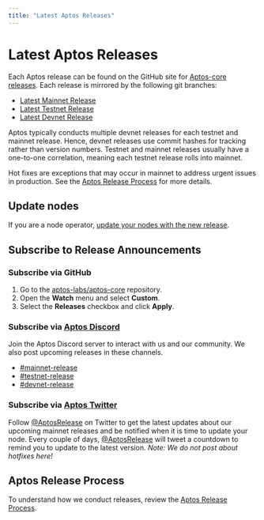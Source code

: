 ```yaml
---
title: "Latest Aptos Releases"
---
```





# Latest Aptos Releases

Each Aptos release can be found on the GitHub site for [Aptos-core releases](https://github.com/aptos-labs/aptos-core/releases).
Each release is mirrored by the following git branches:

- [Latest Mainnet Release](https://github.com/aptos-labs/aptos-core/tree/mainnet)
- [Latest Testnet Release](https://github.com/aptos-labs/aptos-core/tree/testnet)
- [Latest Devnet Release](https://github.com/aptos-labs/aptos-core/tree/devnet)

Aptos typically conducts multiple devnet releases for each testnet and mainnet
release. Hence, devnet releases use commit hashes for tracking rather than
version numbers. Testnet and mainnet releases usually have a one-to-one
correlation, meaning each testnet release rolls into mainnet.

Hot fixes are exceptions that may occur in mainnet to address urgent issues in
production. See the [Aptos Release Process](https://github.com/aptos-labs/aptos-core/blob/main/RELEASE.md)
for more details.

## Update nodes

If you are a node operator, [update your nodes with the new release](nodes/full-node/modify/update-fullnode-with-new-releases.mdx).

## Subscribe to Release Announcements

### Subscribe via GitHub

1. Go to the [aptos-labs/aptos-core](https://github.com/aptos-labs/aptos-core)
repository.
2. Open the **Watch** menu and select **Custom**.
3. Select the **Releases** checkbox and click **Apply**.

### Subscribe via [Aptos Discord](https://discord.gg/aptosnetwork)

Join the Aptos Discord server to interact with us and our community. We also post upcoming releases in these channels.

- [#mainnet-release](https://discord.com/channels/945856774056083548/1042502400507916349)
- [#testnet-release](https://discord.com/channels/945856774056083548/1025614160555413545)
- [#devnet-release](https://discord.com/channels/945856774056083548/956692649430093904)

### Subscribe via [Aptos Twitter](https://twitter.com/AptosRelease)

Follow [@AptosRelease](https://twitter.com/AptosRelease) on Twitter to get the latest updates about our upcoming
mainnet releases and be notified when it is time to update your node. Every
couple of days, [@AptosRelease](https://twitter.com/AptosRelease) will tweet a countdown to remind you to update to
the latest version. _Note: We do not post about hotfixes here!_

## Aptos Release Process

To understand how we conduct releases, review the [Aptos Release Process](https://github.com/aptos-labs/aptos-core/blob/main/RELEASE.md).
